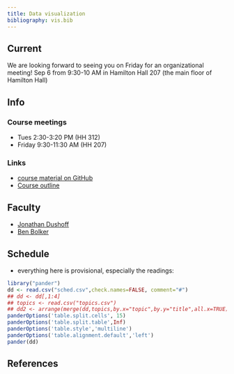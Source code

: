 ```yaml
---
title: Data visualization
bibliography: vis.bib
---
```


## Current

We are looking forward to seeing you on Friday for an organizational meeting!  Sep 6 from 9:30-10 AM in Hamilton Hall 207 (the main floor of Hamilton Hall)

## Info

### Course meetings

- Tues 2:30-3:20 PM (HH 312)
- Friday 9:30-11:30 AM (HH 207)

### Links

- [course material on GitHub](https://github.com/mac-theobio/DataViz/)
- [Course outline](outline.html)

## Faculty

-   [Jonathan Dushoff](http://www.biology.mcmaster.ca/dushoff/)
-   [Ben Bolker](http://www.math.mcmaster.ca/~bolker/)

## Schedule

- everything here is provisional, especially the readings:

```r
library("pander")
dd <- read.csv("sched.csv",check.names=FALSE, comment="#")
## dd <- dd[,1:4]
## topics <- read.csv("topics.csv")
## dd2 <- arrange(merge(dd,topics,by.x="topic",by.y="title",all.x=TRUE),number)
panderOptions('table.split.cells', 15)
panderOptions('table.split.table',Inf)
panderOptions('table.style','multiline')
panderOptions('table.alignment.default','left')
pander(dd)
```

<!-- regular html comment
...
--> 


## References

